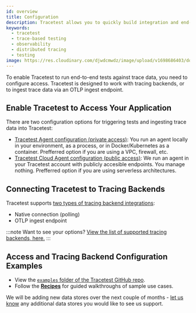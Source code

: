 ```yaml
---
id: overview
title: Configuration
description: Tracetest allows you to quickly build integration and end-to-end tests, powered by your OpenTelemetry traces. Learn how to configure Tracetest.
keywords:
  - tracetest
  - trace-based testing
  - observability
  - distributed tracing
  - testing
image: https://res.cloudinary.com/djwdcmwdz/image/upload/v1698686403/docs/Blog_Thumbnail_14_rsvkmo.jpg
---
```


To enable Tracetest to run end-to-end tests against trace data, you need to configure access. Tracetest is designed to work with tracing backends, or to ingest trace data via an OTLP ingest endpoint.

## Enable Tracetest to Access Your Application

There are two configuration options for triggering tests and ingesting trace data into Tracetest:

- [Tracetest Agent configuration (private access)](/configuration/agent): You run an agent locally in your environment, as a process, or in Docker/Kubernetes as a container. Prefferred option if you are using a VPC, firewall, etc.
- [Tracetest Cloud Agent configuration (public access)](/configuration/cloud-agent): We run an agent in your Tracetest account with publicly accesible endpoints. You manage nothing. Prefferred option if you are using serverless architectures.

## Connecting Tracetest to Tracing Backends

Tracetest supports [two types of tracing backend integrations](/configuration/connecting-to-data-stores/overview):

- Native connection (polling)
- OTLP ingest endpoint

:::note Want to see your options?
[View the list of supported tracing backends, here.](/configuration/connecting-to-data-stores/overview#supported-tracing-backends)
:::

## Access and Tracing Backend Configuration Examples

- View the [`examples` folder of the Tracetest GitHub repo](https://github.com/kubeshop/tracetest/tree/main/examples).
- Follow the [**Recipes**](/examples-tutorials/recipes) for guided walkthroughs of sample use cases.

We will be adding new data stores over the next couple of months - [let us know](https://github.com/kubeshop/tracetest/issues/new/choose) any additional data stores you would like to see us support.
